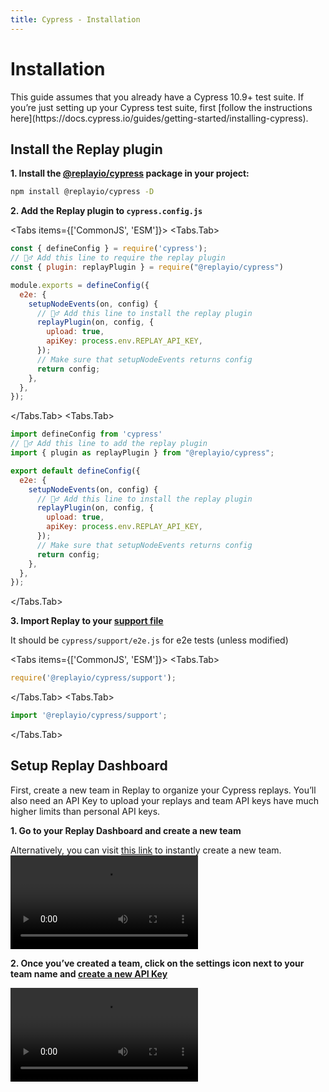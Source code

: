 ```yaml
---
title: Cypress - Installation
---
```


# Installation

<Callout type="info" emoji="💡">
This guide assumes that you already have a Cypress 10.9+ test suite. If you’re just setting up your Cypress test suite, first [follow the instructions here](https://docs.cypress.io/guides/getting-started/installing-cypress).
</Callout>

## Install the Replay plugin

**1. Install the [@replayio/cypress](https://www.npmjs.com/package/@replayio/cypress) package in your project:**

```sh npm2yarn
npm install @replayio/cypress -D
```

**2. Add the Replay plugin to `cypress.config.js`**

<Tabs items={['CommonJS', 'ESM']}>
<Tabs.Tab>
```jsx copy filename="cypress.config.js"
const { defineConfig } = require('cypress');
// 🙋‍♂️ Add this line to require the replay plugin
const { plugin: replayPlugin } = require("@replayio/cypress")

module.exports = defineConfig({
  e2e: {
    setupNodeEvents(on, config) {
      // 🙋‍♂️ Add this line to install the replay plugin
      replayPlugin(on, config, {
        upload: true,
        apiKey: process.env.REPLAY_API_KEY,
      });
      // Make sure that setupNodeEvents returns config
      return config;
    },
  },
});
```
</Tabs.Tab>
<Tabs.Tab>
```jsx copy filename="cypress.config.ts"
import defineConfig from 'cypress'
// 🙋‍♂️ Add this line to add the replay plugin
import { plugin as replayPlugin } from "@replayio/cypress";

export default defineConfig({
  e2e: {
    setupNodeEvents(on, config) {
      // 🙋‍♂️ Add this line to install the replay plugin
      replayPlugin(on, config, {
        upload: true,
        apiKey: process.env.REPLAY_API_KEY,
      });
      // Make sure that setupNodeEvents returns config
      return config;
    },
  },
});
```
</Tabs.Tab>
</Tabs>

**3. Import Replay to your [support file](https://docs.cypress.io/guides/references/configuration#e2e)**

It should be `cypress/support/e2e.js` for e2e tests (unless modified)

<Tabs items={['CommonJS', 'ESM']}>
<Tabs.Tab>
```jsx copy filename="cypress/support/e2e.js"
require('@replayio/cypress/support');
```
</Tabs.Tab>
<Tabs.Tab>
```jsx copy filename="cypress/support/e2e.ts"
import '@replayio/cypress/support';
```
</Tabs.Tab>
</Tabs>

## Setup Replay Dashboard

First, create a new team in Replay to organize your Cypress replays. You’ll also need an API Key to upload your replays and team API keys have much higher limits than personal API keys.

**1. Go to your Replay Dashboard and create a new team**

Alternatively, you can visit [this link](https://app.replay.io/team/new) to instantly create a new team.
<Video src={addTeam} />
<Callout type="info" emoji="💡">
Test Suites are currently in closed Beta. If you’d like to start recording your tests, test suites need to be enabled in your team. Join our [**waitlist**](https://replayio.typeform.com/to/jTudlerL) and we’ll reach out to you as soon as possible.
</Callout>

**2. Once you’ve created a team, click on the settings <MaterialSymbolsSettings className="w-6 h-6 inline-block" /> icon next to your team name and [create a new API Key](/getting-started/teams-admin/team-settings)**

<Video src={apiKeys} />

**3. Save that API in your CI environment as `REPLAY_API_KEY`**

This step may vary depending on your CI provider. You can learn more about how to set up environment variables with different CI providers [on this docs page](/test-suites/cypress/continuous-integration).

## Record your tests

### Recording locally
Once you have Replay plugin into your project, you are ready to create your recordings. These will be available in your [Replay Dashboard](https://app.replay.io). You can run your tests by adding the `--browser` flag.

```sh
npx cypress run --browser replay-chromium
```

```ansi
➜ npx cypress run --browser replay-chromium

====================================================================================================

  (Run Starting)

  ┌────────────────────────────────────────────────────────────────────────────────────────────────┐
  │ Cypress:        13.5.1                                                                         │
  │ Browser:        Replay 91 (headless)                                                           │
  │ Node Version:   v18.10.0 (/Users/filiphric/.nvm/versions/node/v18.10.0/bin/node)               │
  │ Specs:          1 found (spec.cy.ts)                                                           │
  │ Searched:       cypress/e2e/**/*.cy.{js,jsx,ts,tsx}                                            │
  └────────────────────────────────────────────────────────────────────────────────────────────────┘


────────────────────────────────────────────────────────────────────────────────────────────────────
  Running:  spec.cy.ts                                                                      (1 of 1)
  ✓ add todo (1022ms)
  ✓ edit todo (1387ms)
  ✓ complete todo (987ms)
  ✓ remove todo (973ms)

  4 passing (5s)

  (Results)

  ┌────────────────────────────────────────────────────────────────────────────────────────────────┐
  │ Tests:        4                                                                                │
  │ Passing:      4                                                                                │
  │ Failing:      0                                                                                │
  │ Pending:      0                                                                                │
  │ Skipped:      0                                                                                │
  │ Screenshots:  0                                                                                │
  │ Video:        false                                                                            │
  │ Duration:     4 seconds                                                                        │
  │ Spec Ran:     spec.cy.ts                                                                       │
  └────────────────────────────────────────────────────────────────────────────────────────────────┘

[replay.io]: 🕑 Completing some outstanding work ...
[replay.io]: 
[replay.io]: 🚀 Successfully uploaded 1 recordings:
[replay.io]: 
[replay.io]:    ✅ cypress/e2e/spec.cy.ts
[replay.io]:       https://app.replay.io/recording/349401bc-c5df-487a-bb55-a3deab4aced5
[replay.io]: 

====================================================================================================

  (Run Finished)


       Spec                                              Tests  Passing  Failing  Pending  Skipped  
  ┌────────────────────────────────────────────────────────────────────────────────────────────────┐
  │ ✔  spec.cy.ts                               00:04        4        4        -        -        - │
  └────────────────────────────────────────────────────────────────────────────────────────────────┘
    ✔  All specs passed!                        00:04        4        4        -        -        -  

```

### Integrate into your CI workflow

Replay is designed to record tests in CI so you can debug when tests fail. Without Replay, test failures in CI are like a black box, with little insights into what went wrong. By recording with Replay, you get a full recording of the test run with debugging tools built in.

Here are basic configurations for some of the most popular providers which you can add to you project

<Tabs items={['GitHub Actions', 'CircleCI']}>
<Tabs.Tab>
```yml filename=".github/workflows/e2e.yml" copy
name: End-to-end tests
on: [push, pull_request]
jobs:
  cypress-run:
    runs-on: ubuntu-22.04
    steps:
      - name: Checkout
        uses: actions/checkout@v4
      - name: Cypress run
        uses: cypress-io/github-action@v6
        with:
          browser: replay-chromium
          build: npm run build
          start: npm start
        env:
          REPLAY_API_KEY: ${{ secrets.REPLAY_API_KEY }}
```
</Tabs.Tab>
<Tabs.Tab>
```yml filename=".circleci/e2e.yml" copy
version: 2.1
jobs:
  replay-upload:
    docker:
      - image: cimg/node:18.4.0-browsers
    steps:
      - checkout
      - run:
          name: "Install Dependencies"
          command: "npm ci"
      - run:
          name: "Run Cypress Tests"
          command: 'npx cypress run --browser replay-chromium'
          environment:
            REPLAY_API_KEY: ${REPLAY_API_KEY}
workflows:
  cypress-test-workflow:
    jobs:
      - replay-upload:
          context: replayable
```
</Tabs.Tab>
</Tabs>

Looking for other CI providers? Checkout the [Continuous Integration section](/test-suites/cypress/continuous-integration).

## See also
- [Test Suite Dashboard for Cypress](/test-suites/cypress/cypress-dashboard)
- [Configure recording modes](/test-suites/cypress/configuration)
- [Continuous integration](/test-suites/cypress/continuous-integration)
- [Setting up a team](/getting-started/teams-admin/setting-up-a-team)
